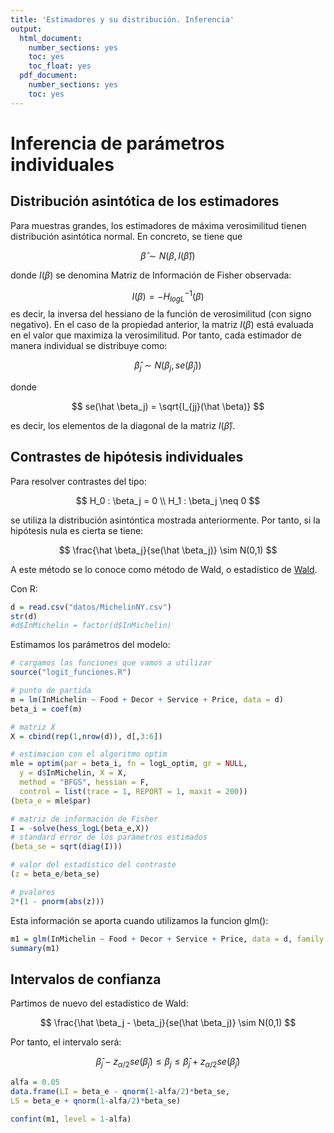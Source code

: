 ```yaml
---
title: 'Estimadores y su distribución. Inferencia'
output:
  html_document:
    number_sections: yes
    toc: yes
    toc_float: yes
  pdf_document:
    number_sections: yes
    toc: yes
---
```


# Inferencia de parámetros individuales

## Distribución asintótica de los estimadores

Para muestras grandes, los estimadores de máxima verosimilitud tienen distribución asintótica normal. En concreto, se tiene que

$$
\hat \beta \sim N(\beta, I(\hat \beta))
$$

donde $I(\beta)$ se denomina Matriz de Información de Fisher observada:

$$
I(\beta) = -H_{logL}^{-1}(\beta)
$$
es decir, la inversa del hessiano de la función de verosimilitud (con signo negativo). En el caso de la propiedad anterior, la matriz $I(\beta)$ está evaluada en el valor que maximiza la verosimilitud. Por tanto, cada estimador de manera individual se distribuye como:

$$
\hat \beta_j \sim N(\beta_j, se(\hat \beta_j))
$$

donde 

$$
se(\hat \beta_j) = \sqrt{I_{jj}(\hat \beta)}
$$

es decir, los elementos de la diagonal de la matriz $I(\hat \beta)$.

## Contrastes de hipótesis individuales

Para resolver contrastes del tipo:

$$
H_0 : \beta_j = 0 \\
H_1 : \beta_j \neq 0
$$

se utiliza la distribución asintóntica mostrada anteriormente. Por tanto, si la hipótesis nula es cierta se tiene:

$$
\frac{\hat \beta_j}{se(\hat \beta_j)} \sim N(0,1)
$$

A este método se lo conoce como método de Wald, o estadístico de [Wald](https://en.wikipedia.org/wiki/Abraham_Wald).

Con R:

```r
d = read.csv("datos/MichelinNY.csv")
str(d)
#d$InMichelin = factor(d$InMichelin)
```

Estimamos los parámetros del modelo:

```r
# cargamos las funciones que vamos a utilizar
source("logit_funciones.R")

# punto de partida
m = lm(InMichelin ~ Food + Decor + Service + Price, data = d)
beta_i = coef(m)

# matriz X
X = cbind(rep(1,nrow(d)), d[,3:6])

# estimacion con el algoritmo optim
mle = optim(par = beta_i, fn = logL_optim, gr = NULL,
  y = d$InMichelin, X = X, 
  method = "BFGS", hessian = F, 
  control = list(trace = 1, REPORT = 1, maxit = 200))
(beta_e = mle$par)
```

```r
# matriz de información de Fisher
I = -solve(hess_logL(beta_e,X))
# standard error de los parámetros estimados
(beta_se = sqrt(diag(I)))
```

```r
# valor del estadístico del contraste
(z = beta_e/beta_se)
```

```r
# pvalores
2*(1 - pnorm(abs(z)))
```

Esta información se aporta cuando utilizamos la funcion glm():

```r
m1 = glm(InMichelin ~ Food + Decor + Service + Price, data = d, family = binomial)
summary(m1)
```

## Intervalos de confianza

Partimos de nuevo del estadístico de Wald:

$$
\frac{\hat \beta_j - \beta_j}{se(\hat \beta_j)} \sim N(0,1)
$$

Por tanto, el intervalo será:

$$
\hat \beta_j - z_{\alpha/2}se(\hat \beta_j) \leq \beta_j \leq \hat \beta_j + z_{\alpha/2}se(\hat \beta_j)
$$

```r
alfa = 0.05
data.frame(LI = beta_e - qnorm(1-alfa/2)*beta_se,
LS = beta_e + qnorm(1-alfa/2)*beta_se)
```

```r
confint(m1, level = 1-alfa)
```

